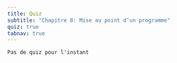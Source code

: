 ```yaml
---
title: Quiz
subtitle: "Chapitre 8: Mise au point d’un programme"
quiz: true
tabnav: true
---
```

```ed-pb
Pas de quiz pour l'instant

```